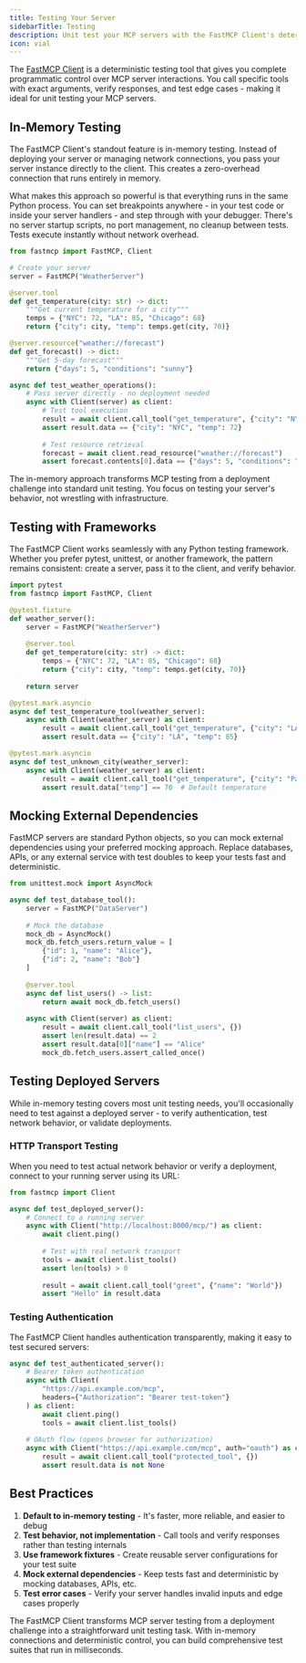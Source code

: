 ```yaml
---
title: Testing Your Server
sidebarTitle: Testing
description: Unit test your MCP servers with the FastMCP Client's deterministic testing capabilities
icon: vial
---
```


The [FastMCP Client](/en/clients/client) is a deterministic testing tool that gives you complete programmatic control over MCP server interactions. You call specific tools with exact arguments, verify responses, and test edge cases - making it ideal for unit testing your MCP servers.

## In-Memory Testing

The FastMCP Client's standout feature is in-memory testing. Instead of deploying your server or managing network connections, you pass your server instance directly to the client. This creates a zero-overhead connection that runs entirely in memory.

What makes this approach so powerful is that everything runs in the same Python process. You can set breakpoints anywhere - in your test code or inside your server handlers - and step through with your debugger. There's no server startup scripts, no port management, no cleanup between tests. Tests execute instantly without network overhead.

```python
from fastmcp import FastMCP, Client

# Create your server
server = FastMCP("WeatherServer")

@server.tool
def get_temperature(city: str) -> dict:
    """Get current temperature for a city"""
    temps = {"NYC": 72, "LA": 85, "Chicago": 68}
    return {"city": city, "temp": temps.get(city, 70)}

@server.resource("weather://forecast")
def get_forecast() -> dict:
    """Get 5-day forecast"""
    return {"days": 5, "conditions": "sunny"}

async def test_weather_operations():
    # Pass server directly - no deployment needed
    async with Client(server) as client:
        # Test tool execution
        result = await client.call_tool("get_temperature", {"city": "NYC"})
        assert result.data == {"city": "NYC", "temp": 72}
        
        # Test resource retrieval
        forecast = await client.read_resource("weather://forecast")
        assert forecast.contents[0].data == {"days": 5, "conditions": "sunny"}
```

The in-memory approach transforms MCP testing from a deployment challenge into standard unit testing. You focus on testing your server's behavior, not wrestling with infrastructure.

## Testing with Frameworks

The FastMCP Client works seamlessly with any Python testing framework. Whether you prefer pytest, unittest, or another framework, the pattern remains consistent: create a server, pass it to the client, and verify behavior.

```python
import pytest
from fastmcp import FastMCP, Client

@pytest.fixture
def weather_server():
    server = FastMCP("WeatherServer")
    
    @server.tool
    def get_temperature(city: str) -> dict:
        temps = {"NYC": 72, "LA": 85, "Chicago": 68}
        return {"city": city, "temp": temps.get(city, 70)}
    
    return server

@pytest.mark.asyncio
async def test_temperature_tool(weather_server):
    async with Client(weather_server) as client:
        result = await client.call_tool("get_temperature", {"city": "LA"})
        assert result.data == {"city": "LA", "temp": 85}

@pytest.mark.asyncio
async def test_unknown_city(weather_server):
    async with Client(weather_server) as client:
        result = await client.call_tool("get_temperature", {"city": "Paris"})
        assert result.data["temp"] == 70  # Default temperature
```

## Mocking External Dependencies

FastMCP servers are standard Python objects, so you can mock external dependencies using your preferred mocking approach. Replace databases, APIs, or any external service with test doubles to keep your tests fast and deterministic.

```python
from unittest.mock import AsyncMock

async def test_database_tool():
    server = FastMCP("DataServer")
    
    # Mock the database
    mock_db = AsyncMock()
    mock_db.fetch_users.return_value = [
        {"id": 1, "name": "Alice"},
        {"id": 2, "name": "Bob"}
    ]
    
    @server.tool
    async def list_users() -> list:
        return await mock_db.fetch_users()
    
    async with Client(server) as client:
        result = await client.call_tool("list_users", {})
        assert len(result.data) == 2
        assert result.data[0]["name"] == "Alice"
        mock_db.fetch_users.assert_called_once()
```

## Testing Deployed Servers

While in-memory testing covers most unit testing needs, you'll occasionally need to test against a deployed server - to verify authentication, test network behavior, or validate deployments.

### HTTP Transport Testing

When you need to test actual network behavior or verify a deployment, connect to your running server using its URL:

```python
from fastmcp import Client

async def test_deployed_server():
    # Connect to a running server
    async with Client("http://localhost:8000/mcp/") as client:
        await client.ping()
        
        # Test with real network transport
        tools = await client.list_tools()
        assert len(tools) > 0
        
        result = await client.call_tool("greet", {"name": "World"})
        assert "Hello" in result.data
```

### Testing Authentication

The FastMCP Client handles authentication transparently, making it easy to test secured servers:

```python
async def test_authenticated_server():
    # Bearer token authentication
    async with Client(
        "https://api.example.com/mcp",
        headers={"Authorization": "Bearer test-token"}
    ) as client:
        await client.ping()
        tools = await client.list_tools()
        
    # OAuth flow (opens browser for authorization)
    async with Client("https://api.example.com/mcp", auth="oauth") as client:
        result = await client.call_tool("protected_tool", {})
        assert result.data is not None
```

## Best Practices

1. **Default to in-memory testing** - It's faster, more reliable, and easier to debug
2. **Test behavior, not implementation** - Call tools and verify responses rather than testing internals
3. **Use framework fixtures** - Create reusable server configurations for your test suite
4. **Mock external dependencies** - Keep tests fast and deterministic by mocking databases, APIs, etc.
5. **Test error cases** - Verify your server handles invalid inputs and edge cases properly

The FastMCP Client transforms MCP server testing from a deployment challenge into a straightforward unit testing task. With in-memory connections and deterministic control, you can build comprehensive test suites that run in milliseconds.